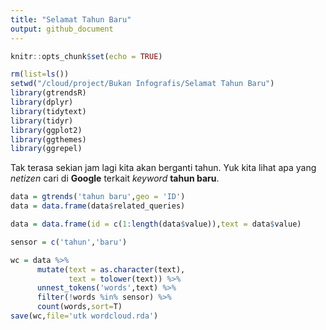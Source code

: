 ```yaml
---
title: "Selamat Tahun Baru"
output: github_document
---
```


```r
knitr::opts_chunk$set(echo = TRUE)
```

```r
rm(list=ls())
setwd("/cloud/project/Bukan Infografis/Selamat Tahun Baru")
library(gtrendsR)
library(dplyr)
library(tidytext)
library(tidyr)
library(ggplot2)
library(ggthemes)
library(ggrepel)
```

Tak terasa sekian jam lagi kita akan berganti tahun. Yuk kita lihat apa yang _netizen_ cari di __Google__ terkait _keyword_ __tahun baru__.

```r
data = gtrends('tahun baru',geo = 'ID')
data = data.frame(data$related_queries)

data = data.frame(id = c(1:length(data$value)),text = data$value)

sensor = c('tahun','baru')

wc = data %>% 
      mutate(text = as.character(text),
             text = tolower(text)) %>%
      unnest_tokens('words',text) %>%
      filter(!words %in% sensor) %>%
      count(words,sort=T)
save(wc,file='utk wordcloud.rda')
```